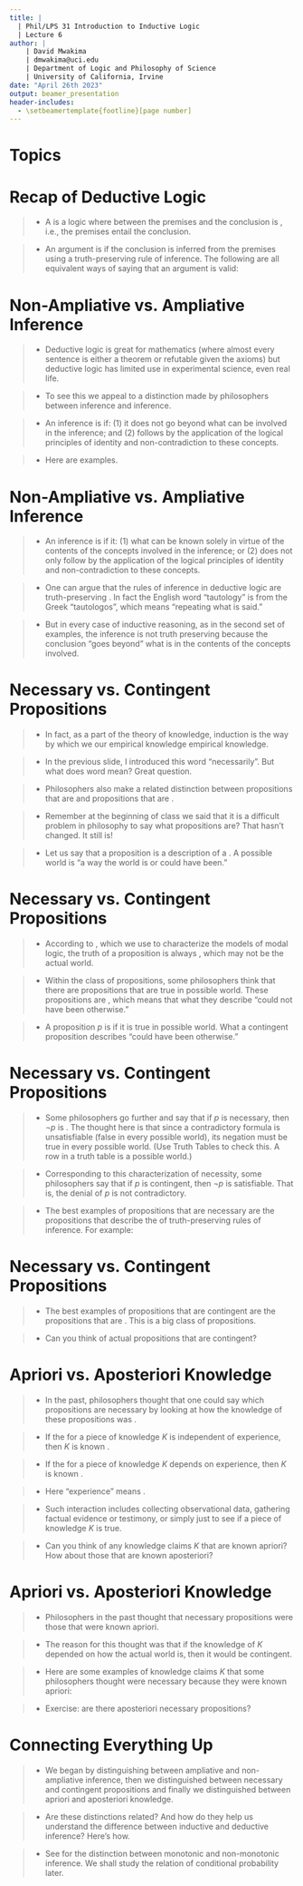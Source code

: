 ```yaml
---
title: | 
  | Phil/LPS 31 Introduction to Inductive Logic
  | Lecture 6
author: |
    | David Mwakima
    | dmwakima@uci.edu
    | Department of Logic and Philosophy of Science
    | University of California, Irvine
date: "April 26th 2023"
output: beamer_presentation
header-includes:
  - \setbeamertemplate{footline}[page number]
---
```


# Topics

\begin{itemize}
\item Ampliative Inference vs. Non-ampliative Inference

\item Necessary Propositions vs. Contingent Propositions

\item Apriori knowledge vs. Aposteriori knowledge

\item Deductive inference vs. Inductive inference
\end{itemize}

# Recap of Deductive Logic

>- A \textcolor{red}{deductive logic} is a logic where \textcolor{red}{the relation of inference} between the premises and the conclusion is \textcolor{red}{entailment}, i.e., the premises entail the conclusion.

>- An argument is \textcolor{red}{deductively valid} if the conclusion is inferred from the premises using a truth-preserving rule of inference. The following are all equivalent ways of saying that an argument is valid:
\begin{enumerate}
\item Any truth value assignment that makes the premises true must make the conclusion true.
\item No truth value assignment makes the premises true and the conclusion false.
\item It is impossible to assign truth values to the premises in such a way that all the premises are true and the conclusion is false.
\item If the conclusion is false, at least one of the premises is false.
\end{enumerate}


# Non-Ampliative vs. Ampliative Inference

>- Deductive logic is great for mathematics (where almost every sentence is either a theorem or refutable given the axioms) but deductive logic has limited use in experimental science, even real life.

>- To see this we appeal to a distinction made by philosophers between \textcolor{red}{non-ampliative} inference and \textcolor{red}{ampliative} inference.

>- An inference is \textcolor{red}{non-ampliative} if: (1) it does not go beyond what can be \textcolor{red}{known solely in virtue of the contents of the concepts} involved in the inference; and (2) follows \textcolor{red}{only} by the application of the logical principles of identity and non-contradiction to these concepts. 

>- Here are examples.\begin{itemize} \item[1.] JoJo Fletcher is a bachelorette. \item[$\therefore$ 2.] JoJo Fletcher is unmarried. \end{itemize} \begin{itemize} \item[1.] Sandy is a pediatrician. \item[$\therefore$ 2.] Sandy is a doctor. \end{itemize}

# Non-Ampliative vs. Ampliative Inference

>- An inference is \textcolor{red}{ampliative} if it: (1) \textcolor{red}{goes beyond} what can be known solely in virtue of the contents of the concepts involved in the inference; or (2) does not only follow by the application of the logical principles of identity and non-contradiction to these concepts.
\begin{itemize} \item[1.] JoJo Fletcher is a bachelorette. \item[$\therefore$ 2.] JoJo Fletcher is stylish. \end{itemize} \begin{itemize} \item[1.] Sandy is a pediatrician. \item[$\therefore$ 2.] Sandy is rich. \end{itemize}

>- One can \textcolor{red}{plausibly} argue that the rules of inference in deductive logic are truth-preserving \textcolor{red}{because they are non-ampliative}. In fact the English word "tautology" is from the Greek "tautologos", which means "repeating what is said."

>- But in every case of inductive reasoning, as in the second set of examples, the inference is not \textcolor{red}{necessarily} truth preserving because the conclusion "goes beyond" what is in the contents of the concepts involved.

# Necessary vs. Contingent Propositions

>- In fact, as a part of the theory of knowledge, induction is the way by which we \textcolor{red}{extend} our empirical knowledge \textcolor{red}{beyond pre-existing} empirical knowledge.

>- In the previous slide, I introduced this word "necessarily". But what does word mean? Great question.

>- Philosophers also make a related distinction between propositions that are \textcolor{red}{necessary} and propositions that are \textcolor{red}{contingent}.

>- Remember at the beginning of class we said that it is a difficult problem in philosophy to say what propositions are? That hasn't changed. It still is!

>- Let us say that a proposition is a description of a \textcolor{red}{possible world}. A possible world is "a way the world is or could have been." 

 
# Necessary vs. Contingent Propositions

>- According to \textcolor{red}{possible world semantics}, which we use to characterize the models of modal logic, the truth of a proposition is always \textcolor{red}{relative to some possible world}, which may not be the actual world.

>- Within the class of propositions, some philosophers think that there are propositions that are true in \textcolor{red}{every} possible world. These propositions are \textcolor{red}{necessary}, which means that what they describe "could not have been otherwise."

>- A proposition $p$ is \textcolor{red}{contingent} if it is true in \textcolor{red}{some} possible world. What a contingent proposition describes "could have been otherwise."

# Necessary vs. Contingent Propositions

>- Some philosophers go further and say that if $p$ is necessary, then $\lnot p$ is \textcolor{red}{contradictory}. The thought here is that since a contradictory formula is unsatisfiable (false in every possible world), its negation must be true in every possible world. (Use Truth Tables to check this. A row in a truth table is a possible world.)

>- Corresponding to this characterization of necessity, some philosophers say that if $p$ is contingent, then $\lnot p$ is satisfiable. That is, the denial of $p$ is not contradictory.

>- The best examples of propositions that are necessary are the propositions that describe the \textcolor{red}{forms} of truth-preserving rules of inference. For example: \begin{itemize} \item[1.] $(F \to (F \vee G))$ 
\item[2.] $((F \wedge (F \to G)) \to G)$ \end{itemize}

# Necessary vs. Contingent Propositions

>- The best examples of propositions that are contingent are \textcolor{red}{all} the propositions that are \textcolor{red}{neither tautologies nor contradictory}. This is a \textcolor{red}{very very} big class of propositions.

>- Can you think of actual propositions that are contingent? 

# Apriori vs. Aposteriori Knowledge

>- In the past, philosophers thought that one could say which propositions are necessary by looking at how the knowledge of these propositions was \textcolor{red}{justified}.

>- If the \textcolor{red}{justification} for a piece of knowledge $K$ is independent of experience, then $K$ is known \textcolor{red}{apriori}.

>- If the \textcolor{red}{justification} for a piece of knowledge $K$ depends on experience, then $K$ is known \textcolor{red}{aposteriori}.

>- Here "experience" means \textcolor{red}{any interaction between the knower and the world of sense perception, i.e., the empirical world}. 

>- Such interaction includes collecting observational data, gathering factual evidence or testimony, or simply just \textcolor{red}{checking the actual world} to see if a piece of knowledge $K$ is true.

>- Can you think of any knowledge claims $K$ that are known apriori? How about those that are known aposteriori?

# Apriori vs. Aposteriori Knowledge

>- Philosophers in the past thought that necessary propositions were those that were known apriori. 

>- The reason for this thought was that if the knowledge of $K$ depended on how the actual world is, then it would be contingent.

>- Here are some examples of knowledge claims $K$ that some philosophers thought were necessary because they were known apriori:\begin{itemize} \item[1.] The whole is greater than the part. \item[2.] The internal angles of every triangle add up to 180 degrees. \end{itemize}

>- Exercise: are there aposteriori necessary propositions?

# Connecting Everything Up

>- We began by distinguishing between ampliative and non-ampliative inference, then we distinguished between necessary and contingent propositions and finally we distinguished between apriori and aposteriori knowledge.

>- Are these distinctions related? And how do they help us understand the difference between inductive and deductive inference? Here's how.\bigskip 
\begin{center}
\begin{tabular}{c | c}\hline
\textcolor{red}{Deductive Inference} & \textcolor{red}{Inductive Inference} \\ \hline
Non-ampliative & Ampliative \\
Necessary propositions & Contingent propositions \\
Entailment & Conditional Probability \\
Apriori justification & Aposteriori justification \\
Monotonic & Non-monotonic \\ \hline
\end{tabular}
\end{center}

>- See \textcolor{red}{Homework 4} for the distinction between monotonic and non-monotonic inference. We shall study the relation of conditional probability later.









